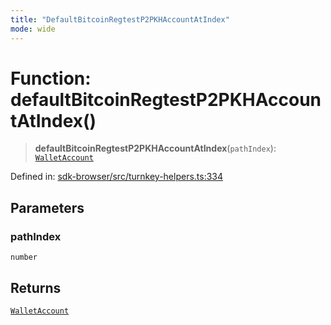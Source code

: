 ```yaml
---
title: "DefaultBitcoinRegtestP2PKHAccountAtIndex"
mode: wide
---
```

  
# Function: defaultBitcoinRegtestP2PKHAccountAtIndex()

> **defaultBitcoinRegtestP2PKHAccountAtIndex**(`pathIndex`): [`WalletAccount`](../WalletAccount/readme)

Defined in: [sdk-browser/src/turnkey-helpers.ts:334](https://github.com/tkhq/sdk/blob/d88b5e1f9a6cca8e54e61f8a127aa90fcebeaa2e/packages/sdk-browser/src/turnkey-helpers.ts#L334)

## Parameters

### pathIndex

`number`

## Returns

[`WalletAccount`](../WalletAccount/readme)
